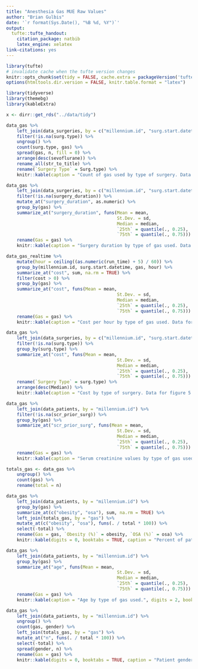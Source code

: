 ```yaml
---
title: "Anesthesia Gas MUE Raw Values"
author: "Brian Gulbis"
date: '`r format(Sys.Date(), "%B %d, %Y")`'
output:
  tufte::tufte_handout:
    citation_package: natbib
    latex_engine: xelatex
link-citations: yes
---
```


```r
library(tufte)
# invalidate cache when the tufte version changes
knitr::opts_chunk$set(tidy = FALSE, cache.extra = packageVersion('tufte'), message = FALSE, warning = FALSE, echo = FALSE)
options(htmltools.dir.version = FALSE, knitr.table.format = "latex")
```

```r
library(tidyverse)
library(themebg)
library(kableExtra)

x <- dirr::get_rds("../data/tidy")
```

```r
data_gas %>%
    left_join(data_surgeries, by = c("millennium.id", "surg.start.datetime")) %>%
    filter(!is.na(surg.type)) %>%
    ungroup() %>%
    count(surg.type, gas) %>%
    spread(gas, n, fill = 0) %>%
    arrange(desc(sevoflurane)) %>%
    rename_all(str_to_title) %>%
    rename(`Surgery Type` = Surg.type) %>%
    knitr::kable(caption = "Count of gas used by type of surgery. Data for figure 1.", digits = 2, booktabs = TRUE)
```

```r
data_gas %>%
    left_join(data_surgeries, by = c("millennium.id", "surg.start.datetime")) %>%
    filter(!is.na(surgery_duration)) %>%
    mutate_at("surgery_duration", as.numeric) %>%
    group_by(gas) %>%
    summarize_at("surgery_duration", funs(Mean = mean, 
                                          St.Dev. = sd, 
                                          Median = median,
                                          `25th` = quantile(., 0.25),
                                          `75th` = quantile(., 0.75))) %>%
    rename(Gas = gas) %>%
    knitr::kable(caption = "Surgery duration by type of gas used. Data for figure 2.", digits = 2, booktabs = TRUE)
```

```r
data_gas_realtime %>%
    mutate(hour = ceiling((as.numeric(run_time) + 5) / 60)) %>%
    group_by(millennium.id, surg.start.datetime, gas, hour) %>%
    summarize_at("cost", sum, na.rm = TRUE) %>%
    filter(cost > 0) %>%
    group_by(gas) %>%
    summarize_at("cost", funs(Mean = mean, 
                                          St.Dev. = sd, 
                                          Median = median,
                                          `25th` = quantile(., 0.25),
                                          `75th` = quantile(., 0.75))) %>%
    rename(Gas = gas) %>%
    knitr::kable(caption = "Cost per hour by type of gas used. Data for figures 3 and 4.", digits = 2, booktabs = TRUE)
```

```r
data_gas %>%
    left_join(data_surgeries, by = c("millennium.id", "surg.start.datetime")) %>%
    filter(!is.na(surg.type)) %>%
    group_by(surg.type) %>%
    summarize_at("cost", funs(Mean = mean, 
                                          St.Dev. = sd, 
                                          Median = median,
                                          `25th` = quantile(., 0.25),
                                          `75th` = quantile(., 0.75))) %>%
    rename(`Surgery Type` = surg.type) %>%
    arrange(desc(Median)) %>%
    knitr::kable(caption = "Cost by type of surgery. Data for figure 5.", digits = 2, booktabs = TRUE)
```

```r
data_gas %>%
    left_join(data_patients, by = "millennium.id") %>%
    filter(!is.na(scr_prior_surg)) %>%
    group_by(gas) %>%
    summarize_at("scr_prior_surg", funs(Mean = mean, 
                                          St.Dev. = sd, 
                                          Median = median,
                                          `25th` = quantile(., 0.25),
                                          `75th` = quantile(., 0.75))) %>%
    rename(Gas = gas) %>%
    knitr::kable(caption = "Serum creatinine values by type of gas used. Data for figure 8.", digits = 2, booktabs = TRUE)
```

```r
totals_gas <- data_gas %>%
    ungroup() %>%
    count(gas) %>%
    rename(total = n)

data_gas %>%
    left_join(data_patients, by = "millennium.id") %>%
    group_by(gas) %>%
    summarize_at(c("obesity", "osa"), sum, na.rm = TRUE) %>%
    left_join(totals_gas, by = "gas") %>%
    mutate_at(c("obesity", "osa"), funs(. / total * 100)) %>%
    select(-total) %>%
    rename(Gas = gas, `Obesity (%)` = obesity, `OSA (%)` = osa) %>%
    knitr::kable(digits = 0, booktabs = TRUE, caption = "Percent of patients with obesity or OSA by type of gas used") 
```

```r
data_gas %>%
    left_join(data_patients, by = "millennium.id") %>%
    group_by(gas) %>%
    summarize_at("age", funs(Mean = mean, 
                                          St.Dev. = sd, 
                                          Median = median,
                                          `25th` = quantile(., 0.25),
                                          `75th` = quantile(., 0.75))) %>%
    rename(Gas = gas) %>%
    knitr::kable(caption = "Age by type of gas used.", digits = 2, booktabs = TRUE)
```

```r
data_gas %>%
    left_join(data_patients, by = "millennium.id") %>%
    ungroup() %>%
    count(gas, gender) %>%
    left_join(totals_gas, by = "gas") %>%
    mutate_at("n", funs(. / total * 100)) %>%
    select(-total) %>%
    spread(gender, n) %>%
    rename(Gas = gas) %>%
    knitr::kable(digits = 0, booktabs = TRUE, caption = "Patient gender by type of gas used.") 
```

